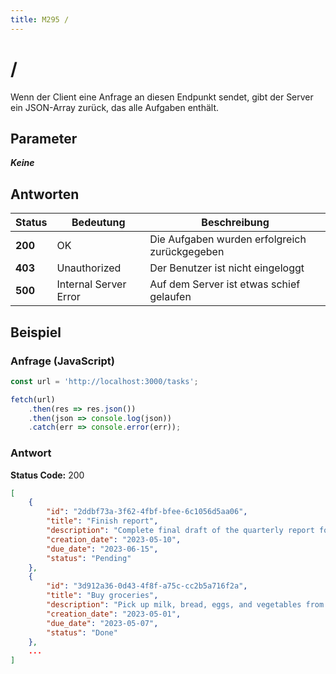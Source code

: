 ```yaml
---
title: M295 /
---
```

# /

Wenn der Client eine Anfrage an diesen Endpunkt sendet, gibt der Server ein JSON-Array
zurück, das alle Aufgaben enthält.

## Parameter

***Keine***

## Antworten

| Status | Bedeutung | Beschreibung |
| ------ | ------- | ----------- |
| **200** | OK | Die Aufgaben wurden erfolgreich zurückgegeben |
| **403** | Unauthorized | Der Benutzer ist nicht eingeloggt |
| **500** | Internal Server Error | Auf dem Server ist etwas schief gelaufen |

## Beispiel

### Anfrage (JavaScript)

```javascript copy
const url = 'http://localhost:3000/tasks';

fetch(url)
    .then(res => res.json())
    .then(json => console.log(json))
    .catch(err => console.error(err));
```

### Antwort

**Status Code:** 200
```json copy
[
    {
        "id": "2ddbf73a-3f62-4fbf-bfee-6c1056d5aa06",
        "title": "Finish report",
        "description": "Complete final draft of the quarterly report for the CEO",
        "creation_date": "2023-05-10",
        "due_date": "2023-06-15",
        "status": "Pending"
    },
    {
        "id": "3d912a36-0d43-4f8f-a75c-cc2b5a716f2a",
        "title": "Buy groceries",
        "description": "Pick up milk, bread, eggs, and vegetables from the grocery store",
        "creation_date": "2023-05-01",
        "due_date": "2023-05-07",
        "status": "Done"
    },
    ...
]
```